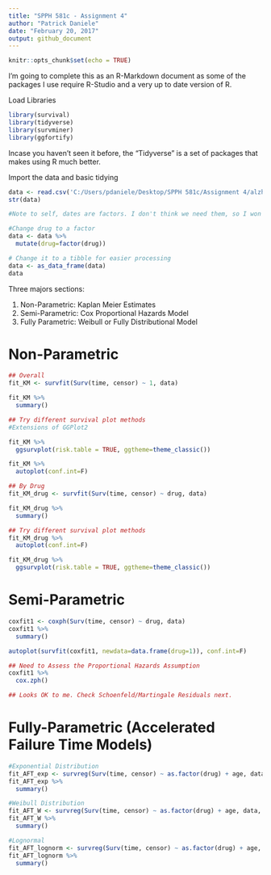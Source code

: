 ```yaml
---
title: "SPPH 581c - Assignment 4"
author: "Patrick Daniele"
date: "February 20, 2017"
output: github_document
---
```


```r
knitr::opts_chunk$set(echo = TRUE)
```
<p>I'm going to complete this as an R-Markdown document as some of the packages I use require R-Studio and a very up to date version of R.</p>


<p>Load Libraries </p>
```r
library(survival)
library(tidyverse)
library(survminer)
library(ggfortify)
```
<p>Incase you haven't seen it before, the "Tidyverse" is a set of packages that makes using R much better.</p>


<p>Import the data and basic tidying</p>
```r
data <- read.csv('C:/Users/pdaniele/Desktop/SPPH 581c/Assignment 4/alzheimers.csv', header=T)
str(data)

#Note to self, dates are factors. I don't think we need them, so I won't do anything about them now.

#Change drug to a factor
data <- data %>% 
  mutate(drug=factor(drug))

# Change it to a tibble for easier processing
data <- as_data_frame(data)
data
```

<p> Three majors sections:</p>

<ol>
  <li>Non-Parametric: Kaplan Meier Estimates</li>
  <li>Semi-Parametric: Cox Proportional Hazards Model</li>
  <li>Fully Parametric: Weibull or Fully Distributional Model</li>
</ol>


<h1>Non-Parametric</h1>
```r
## Overall
fit_KM <- survfit(Surv(time, censor) ~ 1, data)

fit_KM %>% 
  summary()

## Try different survival plot methods
#Extensions of GGPlot2

fit_KM %>% 
  ggsurvplot(risk.table = TRUE, ggtheme=theme_classic())

fit_KM %>% 
  autoplot(conf.int=F)

## By Drug
fit_KM_drug <- survfit(Surv(time, censor) ~ drug, data)

fit_KM_drug %>% 
  summary()

## Try different survival plot methods
fit_KM_drug %>% 
  autoplot(conf.int=F)

fit_KM_drug %>% 
  ggsurvplot(risk.table = TRUE, ggtheme=theme_classic())
```

<h1>Semi-Parametric</h1>
```r
coxfit1 <- coxph(Surv(time, censor) ~ drug, data)
coxfit1 %>% 
  summary()

autoplot(survfit(coxfit1, newdata=data.frame(drug=1)), conf.int=F)

## Need to Assess the Proportional Hazards Assumption
coxfit1 %>% 
  cox.zph()

## Looks OK to me. Check Schoenfeld/Martingale Residuals next.
```

<h1>Fully-Parametric (Accelerated Failure Time Models)</h1>
```r
#Exponential Distribution
fit_AFT_exp <- survreg(Surv(time, censor) ~ as.factor(drug) + age, data, dist='exponential')
fit_AFT_exp %>% 
  summary()

#Weibull Distribution
fit_AFT_W <- survreg(Surv(time, censor) ~ as.factor(drug) + age, data, dist='weibull')
fit_AFT_W %>% 
  summary()

#Lognormal
fit_AFT_lognorm <- survreg(Surv(time, censor) ~ as.factor(drug) + age, data, dist='lognormal')
fit_AFT_lognorm %>% 
  summary()
```
